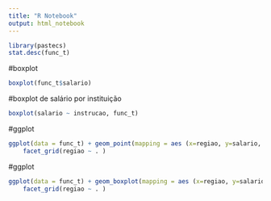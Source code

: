 ---
title: "R Notebook"
output: html_notebook
---

```{r}
library(pastecs)
stat.desc(func_t)
```

#boxplot
```{r}
boxplot(func_t$salario)
```

#boxplot de salário por instituição
```{r}
boxplot(salario ~ instrucao, func_t)
```

#ggplot
```{r}
ggplot(data = func_t) + geom_point(mapping = aes (x=regiao, y=salario, color=instrucao)) +
    facet_grid(regiao ~ . )
```

#ggplot 
```{r}
ggplot(data = func_t) + geom_boxplot(mapping = aes (x=regiao, y=salario, color=instrucao)) +
    facet_grid(regiao ~ . )
```
